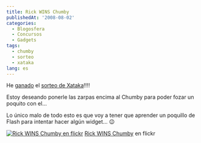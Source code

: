 ```yaml
---
title: Rick WINS Chumby
publishedAt: '2008-08-02'
categories:
  - Blogosfera
  - Concursos
  - Gadgets
tags:
  - chumby
  - sorteo
  - xataka
lang: es
---
```


He [ganado](http://www.xataka.com/2008/08/02-rick-ganador-del-sorteo-del-chumby) el [sorteo de Xataka](http://www.xataka.com/2008/07/09-regalamos-el-chumby)!!!!

Estoy deseando ponerle las zarpas encima al Chumby para poder fozar un poquito con el...

Lo único malo de todo esto es que voy a tener que aprender un poquillo de Flash para intentar hacer algún widget... 😉

[![Rick WINS Chumby en flickr](https://farm4.static.flickr.com/3242/2726743696_3e845b66e4.jpg)](http://www.flickr.com/photos/ryck/2726743696/ 'Rick WINS Chumby') [Rick WINS Chumby](http://www.flickr.com/photos/ryck/2726743696/) en flickr
